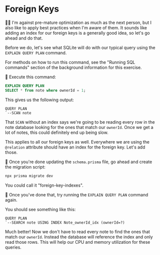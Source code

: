 # Foreign Keys

<EpicVideo url="https://www.epicweb.dev/workshops/data-modeling-deep-dive/query-optimization/optimizing-query-performance-with-indexes-in-prisma" />

👨‍💼 I'm against pre-mature optimization as much as the next person, but I also
like to apply best practices when I'm aware of them. It sounds like adding an
index for our foreign keys is a generally good idea, so let's go ahead and do
that.

Before we do, let's see what SQLite will do with our typical query using the
`EXPLAIN QUERY PLAN` command.

<callout-info>
	For methods on how to run this command, see the "Running SQL commands" section
	of the background information for this exercise.
</callout-info>

🐨 Execute this command:

```sql
EXPLAIN QUERY PLAN
SELECT * from note where ownerId = 1;
```

This gives us the following output:

```
QUERY PLAN
`--SCAN note
```

That `SCAN` without an index says we're going to be reading every row in the
note database looking for the ones that match our `ownerId`. Once we get a lot
of notes, this could definitely end up being slow.

This applies to all our foreign keys as well. Everywhere we are using the
`@relation` attribute should have an index for the foreign key. Let's add those.

🐨 Once you're done updating the `schema.prisma` file, go ahead and create the
migration script:

```sh nonumber
npx prisma migrate dev
```

You could call it "foreign-key-indexes".

🐨 Once you've done that, try running the `EXPLAIN QUERY PLAN` command again.

You should see something like this:

```
QUERY PLAN
`--SEARCH note USING INDEX Note_ownerId_idx (ownerId=?)
```

Much better! Now we don't have to read every note to find the ones that match
our `ownerId`. Instead the database will reference the index and only read those
rows. This will help our CPU and memory utilization for these queries.
